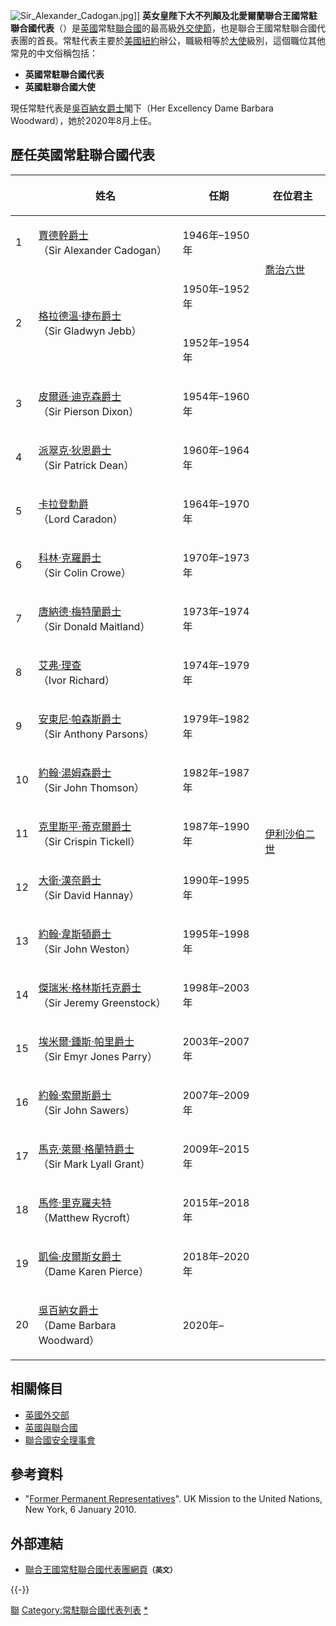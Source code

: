 {{noteTA
|G1=PoliticiansUK 
}}
{{Infobox Political post
|post            = 
|body            = <small>英國常駐聯合國代表</small><br /><small>{{lang|en|Permanent Representative from the United Kingdom to the United Nations}}</small>
|insignia        = File:Royal Coat of Arms of the United Kingdom.svg
|insigniasize    = 100px
|insigniacaption = [[英國國徽|英國國徽]]
|image           = File:Barbara_Woodward.jpg
|incumbent       = [[吳百納|吳百納女爵士]]
|incumbentsince  = 2020年8月6日
|style           = 閣下
|appointer       = [[伊利沙伯二世|伊利沙伯二世]]
|termlength      = 
|formation       = 1946年
|inaugural       = [[賈德幹|賈德幹爵士]]
|website         = [http://webarchive.nationalarchives.gov.uk/20130217073211/http://ukun.fco.gov.uk/en/about-us/whos-who/permanent-representative/ 常駐代表官方網站]
}}
[[File:Sir_Alexander_Cadogan.jpg|thumb]]]]
'''英女皇陛下大不列顛及北愛爾蘭聯合王國常駐聯合國代表'''（{{lang-en|'''Her Britannic Majesty's Permanent Representative from the United Kingdom of Great Britain and Northern Ireland to the United Nations'''}}）是[[英國|英國]]常駐[[聯合國|聯合國]]的最高級[[外交使節|外交使節]]，也是聯合王國常駐聯合國代表團的首長。常駐代表主要於[[美國|美國]][[紐約|紐約]]辦公，職級相等於[[大使|大使]]級別，這個職位其他常見的中文俗稱包括：
* '''英國常駐聯合國代表'''
* '''英國駐聯合國大使'''

現任常駐代表是[[吳百納|吳百納女爵士]]閣下（Her Excellency Dame Barbara Woodward），她於2020年8月上任。

==歷任英國常駐聯合國代表==
{| class=wikitable
! 
! 姓名
! 任期
! 在位君主
|-
| 1
| [[賈德幹|賈德幹爵士]]<br />（Sir Alexander Cadogan）
| 1946年–1950年
|rowspan=2| [[喬治六世|喬治六世]]
|-
|rowspan=2| 2
|rowspan=2| [[格拉德溫·捷布，第一代格拉德溫男爵|格拉德溫·捷布爵士]]<br />（Sir Gladwyn Jebb）
| 1950年–1952年
|-
| 1952年–1954年
|rowspan=19| [[伊利沙伯二世|伊利沙伯二世]]
|-
| 3
| [[皮爾遜·迪克森|皮爾遜·迪克森爵士]]<br />（Sir Pierson Dixon）
| 1954年–1960年
|-
| 4
| [[派翠克·狄恩|派翠克·狄恩爵士]]<br />（Sir Patrick Dean）
| 1960年–1964年
|-
| 5
| [[曉治·富特，卡拉登男爵|卡拉登勳爵]]<br />（Lord Caradon）
| 1964年–1970年
|-
| 6
| [[科林·克羅|科林·克羅爵士]]<br />（Sir Colin Crowe）
| 1970年–1973年
|-
| 7
| [[唐納德·梅特蘭|唐納德·梅特蘭爵士]]<br />（Sir Donald Maitland）
| 1973年–1974年
|-
| 8
| [[艾弗·理查|艾弗·理查]] <br/>（Ivor Richard）
| 1974年–1979年
|-
| 9
| [[安東尼·帕森斯|安東尼·帕森斯爵士]]<br />（Sir Anthony Parsons）
| 1979年–1982年
|-
| 10
| [[約翰·湯姆森_(英國外交官)|約翰·湯姆森爵士]]<br />（Sir John Thomson）
| 1982年–1987年
|-
| 11
| [[克里斯平·蒂克爾|克里斯平·蒂克爾爵士]]<br />（Sir Crispin Tickell）
| 1987年–1990年
|-
| 12
| [[大衛·漢奈，奇西克的漢奈男爵|大衛·漢奈爵士]]<br />（Sir David Hannay）
| 1990年–1995年
|-
| 13
| [[約翰·韋斯頓_(英國外交官)|約翰·韋斯頓爵士]]<br />（Sir John Weston）
| 1995年–1998年
|-
| 14
| [[傑瑞米·格林斯托克|傑瑞米·格林斯托克爵士]]<br />（Sir Jeremy Greenstock）
| 1998年–2003年
|-
| 15
| [[埃米爾·鍾斯·帕里|埃米爾·鍾斯·帕里爵士]]<br />（Sir Emyr Jones Parry）
| 2003年–2007年
|-
| 16
| [[約翰·索爾斯|約翰·索爾斯爵士]]<br />（Sir John Sawers）
| 2007年–2009年
|-
| 17
| [[馬克·萊爾·格蘭特|馬克·萊爾·格蘭特爵士]]<br />（Sir Mark Lyall Grant）
| 2009年–2015年
|-
| 18
| [[馬修·里克羅夫特|馬修·里克羅夫特]]<br />（Matthew Rycroft）
| 2015年–2018年
|-
| 19
| [[凱倫·皮爾斯|凱倫·皮爾斯女爵士]]<br />（Dame Karen Pierce）
| 2018年–2020年
|-
| 20
| [[吳百納|吳百納女爵士]]<br />（Dame Barbara Woodward）
| 2020年–
|}

==相關條目==
* [[英國外交部|英國外交部]]
* [[英國與聯合國|英國與聯合國]]
* [[聯合國安全理事會|聯合國安全理事會]]

==參考資料==
* "[https://web.archive.org/web/20110807152911/http://ukun.fco.gov.uk/en/about-us/whos-who/former-permanent-representatives Former Permanent Representatives]". UK Mission to the United Nations, New York, 6 January 2010. 

==外部連結==
* [http://ukun.fco.gov.uk/en/ 聯合王國常駐聯合國代表團網頁]<small>'''（英文）'''</small>

{{-}}
{{常驻联合国代表}}

{{DEFAULTSORT:英國常駐聯合國代表}}
[[Category:英國駐外大使列表|聯]]
[[Category:常駐聯合國代表列表|Category:常駐聯合國代表列表]]
[[Category:英国常驻联合国代表|*]]